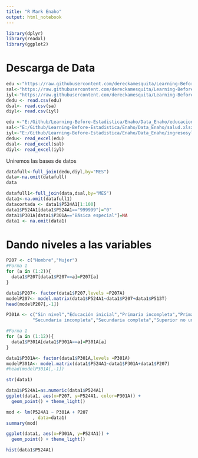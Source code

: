 ```yaml
---
title: "R Mark Enaho"
output: html_notebook
---
```



```r
library(dplyr)
library(readxl)
library(ggplot2)
```


# Descarga de Data

```r
edu <-"https://raw.githubusercontent.com/dereckamesquita/Learning-Before-Estadistica/main/Enaho/Data_Enaho/educacion.csv"
sal<-"https://raw.githubusercontent.com/dereckamesquita/Learning-Before-Estadistica/main/Enaho/Data_Enaho/salud.csv"
iyl<-"https://raw.githubusercontent.com/dereckamesquita/Learning-Before-Estadistica/main/Enaho/Data_Enaho/ingresosylaboral.csv"
dedu <- read.csv(edu)
dsal<- read.csv(sa)
diyl<- read.csv(iyl)
```



```r
edu <-"E:/Github/Learning-Before-Estadistica/Enaho/Data_Enaho/educacion.xlsx"
sal<-"E:/Github/Learning-Before-Estadistica/Enaho/Data_Enaho/salud.xlsx"
iyl<-"E:/Github/Learning-Before-Estadistica/Enaho/Data_Enaho/ingresosylaboral.xlsx"
dedu<- read_excel(edu)
dsal<- read_excel(sal)
diyl<- read_excel(iyl)
```


Uniremos las bases de datos
```r
datafull<-full_join(dedu,diyl,by="MES")
data<-na.omit(datafull)
data
```


```r
datafull1<-full_join(data,dsal,by="MES")
data1<-na.omit(datafull1)
datacortada <- data1$P524A1[1:100]
data1$P524A1[data1$P524A1=="999999"]="0"
data1$P301A[data1$P301A=="Básica especial"]=NA
data1 <- na.omit(data1)
```


# Dando niveles a las variables
```r
P207 <- c("Hombre","Mujer")
#Forma 1
for (a in (1:2)){
  data1$P207[data1$P207==a]=P207[a]
}

data1$P207<- factor(data1$P207,levels =P207A)
modelP207<- model.matrix(data1$P524A1~data1$P207+data1$P513T)
head(modelP207[,-1])

```


```r
P301A <- c("Sin nivel","Educación inicial","Primaria incompleta","Primaria completa",
          "Secundaria incompleta","Secundaria completa","Superior no universitaria Incompleta","Superior no universitaria completa","Superior universitaria completa","Maestria/Doctorado","Básica especial")

#Forma 1
for (a in (1:12)){
  data1$P301A[data1$P301A==a]=P301A[a]
}

data1$P301A<- factor(data1$P301A,levels =P301A)
modelP301A<- model.matrix(data1$P524A1~data1$P301A+data1$P207)
#head(modelP301A[,-1])

```

```r

str(data1)
```


  
  
```r
data1$P524A1=as.numeric(data1$P524A1)
ggplot(data1, aes(x=P207, y=P524A1, color=P301A)) + 
  geom_point() + theme_light()

```

```r
mod <- lm(P524A1 ~ P301A + P207
          , data=data1)
summary(mod)

ggplot(data1, aes(x=P301A, y=P524A1)) + 
  geom_point() + theme_light()

```

```r
hist(data1$P524A1)

```

